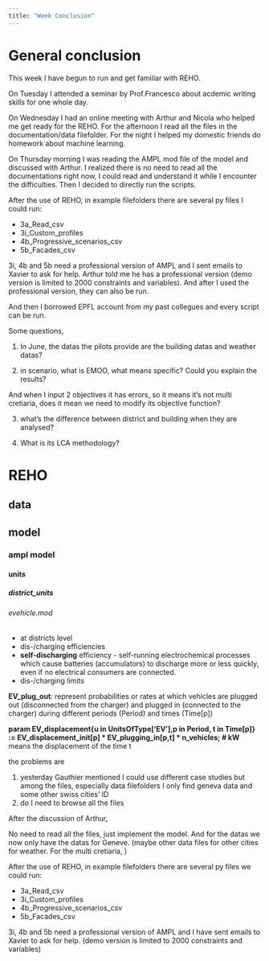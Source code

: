 ```yaml
---
title: "Week Conclusion"
---
```


# General conclusion

This week I have begun to run and get familiar with REHO. 

On Tuesday I attended a seminar by Prof.Francesco about acdemic writing skills for one whole day. 

On Wednesday I had an online meeting with Arthur and Nicola who helped me get ready for the REHO. For the afternoon I read all the files in the documentation/data filefolder. For the night I helped my domestic friends do homework about machine learning.

On Thursday morning I was reading the AMPL mod file of the model and discussed with Arthur. I realized there is no need to read all the documentations right now, I could read and understand it while I encounter the difficulties. Then I decided to directly run the scripts.

After the use of REHO, in example filefolders there are several py files I could run:

 - 3a_Read_csv
 - 3i_Custom_profiles
 - 4b_Progressive_scenarios_csv
 - 5b_Facades_csv

 3i, 4b and 5b need a professional version of AMPL and I sent emails to Xavier to ask for help. Arthur told me he has a professional version (demo version is limited to 2000 constraints and variables). And after I used the professional version, they can also be run.

And then I borrowed EPFL account from my past collegues and every script can be run.

Some questions,

1. In June, the datas the pilots provide are the building datas and weather datas?

2. in scenario, what is EMOO, what means specific? Could you explain the results?

And when I input 2 objectives it has errors, so it means it's not multi cretiaria, does it mean we need to modify its objective function?

3. what's the difference between district and building when they are analysed?

4. What is its LCA methodology?

# REHO

## data


## model
### ampl model
#### units
##### district_units
###### evehicle.mod
 - at districts level
 - dis-/charging efficiencies
 - **self-discharging** efficiency - self-running electrochemical processes which cause batteries (accumulators) to discharge more or less quickly, even if no electrical consumers are connected.
 - dis-/charging limits

**EV_plug_out**: represent probabilities or rates at which vehicles are plugged out (disconnected from the charger) and plugged in (connected to the charger) during different periods (Period) and times (Time[p])

**param EV_displacement{u in UnitsOfType['EV'],p in Period, t in Time[p]} := EV_displacement_init[p] * EV_plugging_in[p,t] * n_vehicles;   # kW** means the displacement of the time t

the problems are 

1. yesterday Gauthier mentioned I could use different case studies but among the files, especially data filefolders I only find geneva data and some other swiss cities' ID
2. do I need to browse all the files

After the discussion of Arthur,

No need to read all the files, just implement the model. And for the datas we now only have the datas for Geneve. (maybe other data files for other cities for weather. For the multi cretiaria, )

After the use of REHO, in example filefolders there are several py files we could run:

 - 3a_Read_csv
 - 3i_Custom_profiles
 - 4b_Progressive_scenarios_csv
 - 5b_Facades_csv

3i, 4b and 5b need a professional version of AMPL and I have sent emails to Xavier to ask for help. (demo version is limited to 2000 constraints and variables)
